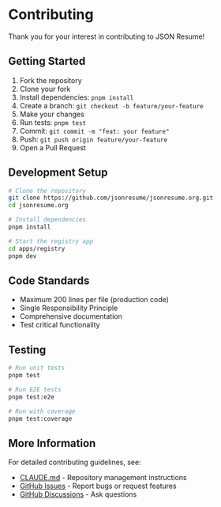 # Contributing

Thank you for your interest in contributing to JSON Resume!

## Getting Started

1. Fork the repository
2. Clone your fork
3. Install dependencies: `pnpm install`
4. Create a branch: `git checkout -b feature/your-feature`
5. Make your changes
6. Run tests: `pnpm test`
7. Commit: `git commit -m "feat: your feature"`
8. Push: `git push origin feature/your-feature`
9. Open a Pull Request

## Development Setup

```bash
# Clone the repository
git clone https://github.com/jsonresume/jsonresume.org.git
cd jsonresume.org

# Install dependencies
pnpm install

# Start the registry app
cd apps/registry
pnpm dev
```

## Code Standards

- Maximum 200 lines per file (production code)
- Single Responsibility Principle
- Comprehensive documentation
- Test critical functionality

## Testing

```bash
# Run unit tests
pnpm test

# Run E2E tests
pnpm test:e2e

# Run with coverage
pnpm test:coverage
```

## More Information

For detailed contributing guidelines, see:

- [CLAUDE.md](https://github.com/jsonresume/jsonresume.org/blob/master/CLAUDE.md) - Repository management instructions
- [GitHub Issues](https://github.com/jsonresume/jsonresume.org/issues) - Report bugs or request features
- [GitHub Discussions](https://github.com/jsonresume/jsonresume.org/discussions) - Ask questions
